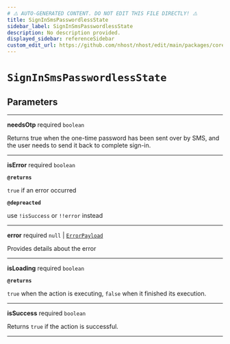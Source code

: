 ```yaml
---
# ⚠️ AUTO-GENERATED CONTENT. DO NOT EDIT THIS FILE DIRECTLY! ⚠️
title: SignInSmsPasswordlessState
sidebar_label: SignInSmsPasswordlessState
description: No description provided.
displayed_sidebar: referenceSidebar
custom_edit_url: https://github.com/nhost/nhost/edit/main/packages/core/src/promises/signInSmsPasswordless.ts#L6
---
```


# `SignInSmsPasswordlessState`

## Parameters

---

**<span className="parameter-name">needsOtp</span>** <span className="optional-status">required</span> `boolean`

Returns true when the one-time password has been sent over by SMS, and the user needs to send it back to complete sign-in.

---

**<span className="parameter-name">isError</span>** <span className="optional-status">required</span> `boolean`

**`@returns`**

`true` if an error occurred

**`@depreacted`**

use `!isSuccess` or `!!error` instead

---

**<span className="parameter-name">error</span>** <span className="optional-status">required</span> `null` | [`ErrorPayload`](/reference/docgen/javascript/auth/types/error-payload)

Provides details about the error

---

**<span className="parameter-name">isLoading</span>** <span className="optional-status">required</span> `boolean`

**`@returns`**

`true` when the action is executing, `false` when it finished its execution.

---

**<span className="parameter-name">isSuccess</span>** <span className="optional-status">required</span> `boolean`

Returns `true` if the action is successful.

---
